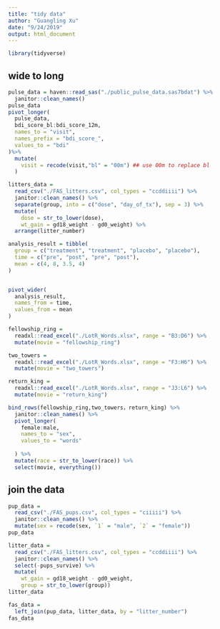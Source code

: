 ```yaml
---
title: "tidy data"
author: "Guangling Xu"
date: "9/24/2019"
output: html_document
---
```



```r
library(tidyverse)
```

## wide to long
```r
pulse_data = haven::read_sas("./public_pulse_data.sas7bdat") %>%
  janitor::clean_names()
pulse_data
pivot_longer(
  pulse_data,
  bdi_score_bl:bdi_score_12m,
  names_to = "visit",
  names_prefix = "bdi_score_",
  values_to = "bdi"
)%>%
  mutate(
    visit = recode(visit,"bl" = "00m") ## use 00m to replace bl
  )


```


```r
litters_data = 
  read_csv("./FAS_litters.csv", col_types = "ccddiiii") %>% 
  janitor::clean_names() %>%
  separate(group, into = c("dose", "day_of_tx"), sep = 3) %>%
  mutate(
    dose = str_to_lower(dose),
    wt_gain = gd18_weight - gd0_weight) %>%
  arrange(litter_number)

```


```r
analysis_result = tibble(
  group = c("treatment", "treatment", "placebo", "placebo"),
  time = c("pre", "post", "pre", "post"),
  mean = c(4, 8, 3.5, 4)
)


pivot_wider(
  analysis_result,
  names_from = time,
  values_from = mean
)


```


```r
fellowship_ring = 
  readxl::read_excel("./LotR_Words.xlsx", range = "B3:D6") %>%
  mutate(movie = "fellowship_ring")

two_towers = 
  readxl::read_excel("./LotR_Words.xlsx", range = "F3:H6") %>%
  mutate(movie = "two_towers")

return_king = 
  readxl::read_excel("./LotR_Words.xlsx", range = "J3:L6") %>%
  mutate(movie = "return_king")

bind_rows(fellowship_ring,two_towers，return_king) %>% 
  janitor::clean_names() %>% 
  pivot_longer(
    female:male,
    names_to = "sex",
    values_to = "words"
    
  ) %>% 
  mutate(race = str_to_lower(race)) %>% 
  select(movie, everything()) 

```

## join the data

```r
pup_data = 
  read_csv("./FAS_pups.csv", col_types = "ciiiii") %>%
  janitor::clean_names() %>%
  mutate(sex = recode(sex, `1` = "male", `2` = "female"))
pup_data

litter_data = 
  read_csv("./FAS_litters.csv", col_types = "ccddiiii") %>%
  janitor::clean_names() %>%
  select(-pups_survive) %>%
  mutate(
    wt_gain = gd18_weight - gd0_weight,
    group = str_to_lower(group))
litter_data

fas_data = 
  left_join(pup_data, litter_data, by = "litter_number") 
fas_data

```




